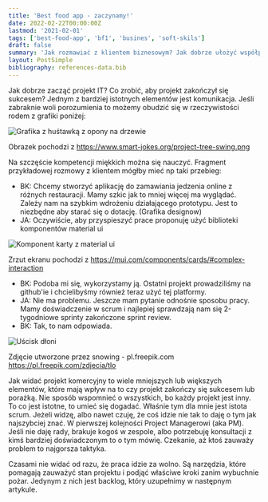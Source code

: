 ```yaml
---
title: 'Best food app - zaczynamy!'
date: 2022-02-22T00:00:00Z
lastmod: '2021-02-01'
tags: ['best-food-app', 'bf1', 'busines', 'soft-skils']
draft: false
summary: 'Jak rozmawiać z klientem biznesowym? Jak dobrze ułożyć współpracę? W tym artykule poruszę temat pierwszej rozmowy z klientem, zapraszam!'
layout: PostSimple
bibliography: references-data.bib
---
```


Jak dobrze zacząć projekt IT? Co zrobić, aby projekt zakończył się sukcesem? Jednym z bardziej istotnych elementów jest komunikacja. Jeśli zabraknie woli porozumienia to możemy obudzić się w rzeczywistości rodem z grafiki poniżej:

![Grafika z huśtawką z opony na drzewie](/static/images/bf1/project-tree-swing.png)

Obrazek pochodzi z https://www.smart-jokes.org/project-tree-swing.png

Na szczęście kompetencji miękkich można się nauczyć. Fragment przykładowej rozmowy z klientem mógłby mieć np taki przebieg:

- BK: Chcemy stworzyć aplikację do zamawiania jedzenia online z różnych restauracji. Mamy szkic jak to mniej więcej ma wyglądać. Zależy nam na szybkim wdrożeniu działającego prototypu. Jest to niezbędne aby starać się o dotację.
  (Grafika designow)
- JA: Oczywiście, aby przyspieszyć prace proponuję użyć biblioteki komponentów material ui

![Komponent karty z material ui](/static/images/bf1/mui-card.png)

Zrzut ekranu pochodzi z https://mui.com/components/cards/#complex-interaction

- BK: Podoba mi się, wykorzystamy ją. Ostatni projekt prowadziliśmy na github'ie i chcielibyśmy również teraz użyć tej platformy.
- JA: Nie ma problemu. Jeszcze mam pytanie odnośnie sposobu pracy. Mamy doświadczenie w scrum i najlepiej sprawdzają nam się 2-tygodniowe sprinty zakończone sprint review.
- BK: Tak, to nam odpowiada.

<Image alt="Uścisk dłoni" src="/static/images/bf1/handshake.jpg" width={500} height={334} />

Zdjęcie utworzone przez snowing - pl.freepik.com https://pl.freepik.com/zdjecia/tlo

Jak widać projekt komercyjny to wiele mniejszych lub większych elementów, które mają wpływ na to czy projekt zakończy się sukcesem lub porażką. Nie sposób wspomnieć o wszystkich, bo każdy projekt jest inny. To co jest istotne, to umieć się dogadać. Właśnie tym dla mnie jest istota scrum. Jeżeli widzę, albo nawet czuję, że coś idzie nie tak to daję o tym jak najszybciej znać. W pierwszej kolejności Project Managerowi (aka PM). Jeśli nie daję rady, brakuje kogoś w zespole, albo potrzebuję konsultacji z kimś bardziej doświadczonym to o tym mówię. Czekanie, aż ktoś zauważy problem to najgorsza taktyka.

Czasami nie widać od razu, że praca idzie za wolno. Są narzędzia, które pomagają zauważyć stan projektu i podjąć właściwe kroki zanim wybuchnie pożar. Jedynym z nich jest backlog, który uzupełnimy w następnym artykule.

